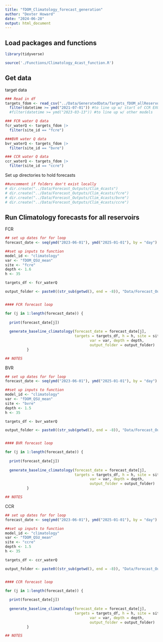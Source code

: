 ```yaml
---
title: "fDOM_Climatology_forecast_generation"
author: "Dexter Howard"
date: "2024-06-28"
output: html_document
---
```



## Load packages and functions 

```r
library(tidyverse)

source('./Functions/Climatology_4cast_function.R')

```


## Get data 

target data 
```r
### Read in df 
targets_fdom <- read_csv("../Data/GeneratedData/Targets_fDOM_allReservoirs.csv") %>% 
  filter(datetime >= ymd("2021-07-01")) #to line up w/ start of CCR EXO deployement so all reservoirs have same training
  #filter(datetime >= ymd("2023-03-13")) #to line up w/ other models

### FCR water Q data
fcr_waterQ <- targets_fdom |>
  filter(site_id == "fcre")

###BVR water Q data
bvr_waterQ <- targets_fdom |>
  filter(site_id == "bvre")

### CCR water Q data
ccr_waterQ <- targets_fdom |>
  filter(site_id == "ccre")


```


Set up directories to hold forecasts

```r
##uncomment if folders don't exist locally
# dir.create("../Data/Forecast_Outputs/Clim_4casts")
# dir.create("../Data/Forecast_Outputs/Clim_4casts/fcre")
# dir.create("../Data/Forecast_Outputs/Clim_4casts/bvre")
# dir.create("../Data/Forecast_Outputs/Clim_4casts/ccre")

```


## Run Climatology forecasts for all reservoirs

FCR
```r
## set up dates for for loop
forecast_date <- seq(ymd("2023-06-01"), ymd("2025-01-01"), by = "day")

##set up inputs to function
model_id <- "climatology"
var <- "fDOM_QSU_mean"
site <- "fcre"
depth <- 1.6
h <- 35

targets_df <- fcr_waterQ

output_folder <- paste0((str_sub(getwd(), end = -8)), "Data/Forecast_Outputs/Clim_4casts/fcre/", model_id, "_", site, "_")


#### FCR forecast loop

for (j in 1:length(forecast_date)) {
  
  print(forecast_date[j]) 
  
  generate_baseline_climatology(forecast_date = forecast_date[j],
                                targets = targets_df, h = h, site = site, model_id = model_id,
                                       var = var, depth = depth, 
                                       output_folder = output_folder)
          }

## NOTES

```



BVR
```r
## set up dates for for loop
forecast_date <- seq(ymd("2023-06-01"), ymd("2025-01-01"), by = "day")

##set up inputs to function
model_id <- "climatology"
var <- "fDOM_QSU_mean"
site <- "bvre"
depth <- 1.5
h <- 35

targets_df <- bvr_waterQ

output_folder <- paste0((str_sub(getwd(), end = -8)), "Data/Forecast_Outputs/Clim_4casts/bvre/", model_id, "_", site, "_")


#### BVR forecast loop

for (j in 1:length(forecast_date)) {
  
  print(forecast_date[j]) 
  
  generate_baseline_climatology(forecast_date = forecast_date[j],
                                targets = targets_df, h = h, site = site, model_id = model_id,
                                       var = var, depth = depth, 
                                       output_folder = output_folder)
          }

## NOTES

```



CCR
```r
## set up dates for for loop
forecast_date <- seq(ymd("2023-06-01"), ymd("2025-01-01"), by = "day")

##set up inputs to function
model_id <- "climatology"
var <- "fDOM_QSU_mean"
site <- "ccre"
depth <- 1.5
h <- 35

targets_df <- ccr_waterQ

output_folder <- paste0((str_sub(getwd(), end = -8)), "Data/Forecast_Outputs/Clim_4casts/ccre/", model_id, "_", site, "_")


#### CCR forecast loop

for (j in 1:length(forecast_date)) {
  
  print(forecast_date[j]) 
  
  generate_baseline_climatology(forecast_date = forecast_date[j],
                                targets = targets_df, h = h, site = site, model_id = model_id,
                                       var = var, depth = depth, 
                                       output_folder = output_folder)
          }

## NOTES

```








